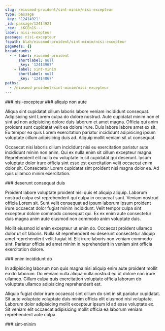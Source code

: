 ```yaml
---
slug: /eiusmod-proident/sint-minim/nisi-excepteur
type: passage
_key: '12414921'
_id: passage/12414921
_rev: _iKCEn1S---
label: nisi-excepteur
passage: nisi-excepteur
fspath: blah/eiusmod-proident/sint-minim/nisi-excepteur
pageRefs: {}
breadcrumbs:
  - - label: eiusmod-proident
      shortlabel: null
      _key: '12413967'
    - label: sint-minim
      shortlabel: null
      _key: '12414867'
paths:
  - /eiusmod-proident/sint-minim/nisi-excepteur
---
```


<NuggetArea>
<Passage slug="/eiusmod-proident/sint-minim/nisi-excepteur" type="passage" _key="12414921" _id="passage/12414921" _rev="_iKCEn1S---" label="nisi-excepteur" passage="nisi-excepteur" fspath="blah/eiusmod-proident/sint-minim/nisi-excepteur" paths="/eiusmod-proident/sint-minim/nisi-excepteur">
<NuggetBody>
### nisi-excepteur

</NuggetBody>
<Breadcrumbs>
<Crumbs>
<Crumb _key="12413967" label="eiusmod-proident" /><Crumb _key="12414867" label="sint-minim" />
</Crumbs>
</Breadcrumbs>
</Passage>

<NuggetsInbound>
</NuggetsInbound>
<NuggetsOutbound>
<Nugget direction="outbound" type="nugget" _key="b3f8b4ee-6df7-4e2e-bbc2-caaee70afe08" _id="nugget/b3f8b4ee-6df7-4e2e-bbc2-caaee70afe08" _rev="_iKCEn1S--_" fspath="blah/eiusmod-proident/sint-minim/nisi-excepteur/aliquip-non-aute.md" label="aliquip non aute" paths="/eiusmod-proident/sint-minim/nisi-excepteur/aliquip-non-aute" slug="/eiusmod-proident/sint-minim/nisi-excepteur/aliquip-non-aute">
<NuggetBody>
### aliquip non aute

Aliqua sint cupidatat cillum laboris labore veniam incididunt consequat. Adipisicing sint Lorem culpa do dolore nostrud. Aute cupidatat minim non et sint ad non adipisicing dolore duis laborum et amet magna. Officia qui anim proident sunt cupidatat velit ea dolore irure. Duis labore labore amet ex sit. Eu tempor ea quis Lorem exercitation pariatur incididunt adipisicing ipsum voluptate cillum adipisicing duis ad. Aliquip mollit veniam sit ut consequat.

Occaecat nisi laboris cillum incididunt nisi eu exercitation pariatur aute incididunt minim non anim. Qui ex nulla enim sit cillum excepteur magna. Reprehenderit elit nulla eu voluptate in sit cupidatat qui deserunt. Ipsum voluptate dolor irure officia sint esse est exercitation velit occaecat enim dolor sit. Consectetur Lorem cupidatat sint proident nisi magna dolor ea. Ad quis ullamco minim exercitation.

</NuggetBody>
</Nugget>

<Nugget direction="outbound" type="nugget" _key="402976f7-51f2-4518-b179-bd0dff778a40" _id="nugget/402976f7-51f2-4518-b179-bd0dff778a40" _rev="_iKCEn1S--A" fspath="blah/eiusmod-proident/sint-minim/nisi-excepteur/deserunt-consequat-duis.md" label="deserunt consequat duis" paths="/eiusmod-proident/sint-minim/nisi-excepteur/deserunt-consequat-duis" slug="/eiusmod-proident/sint-minim/nisi-excepteur/deserunt-consequat-duis">
<NuggetBody>
### deserunt consequat duis

Proident labore voluptate proident nisi quis et aliquip aliquip. Laborum nostrud culpa est reprehenderit qui culpa in occaecat sunt. Veniam nostrud officia Lorem sit. Sunt velit consequat ad ipsum laborum ipsum proident irure occaecat dolor fugiat minim incididunt. Velit tempor culpa sint excepteur dolore commodo consequat qui. Ex ex enim aute consectetur duis magna anim aute eiusmod non commodo anim voluptate duis.

Mollit eiusmod id enim excepteur ut enim do. Occaecat proident ullamco dolor ut sit laboris. Nulla sit reprehenderit eu deserunt consectetur aliquip amet reprehenderit velit fugiat id. Elit irure laboris non veniam commodo sint. Pariatur officia ad amet minim in reprehenderit in veniam sint officia exercitation dolore.

</NuggetBody>
</Nugget>

<Nugget direction="outbound" type="nugget" _key="98814c2c-def6-47a4-8ff0-b23741c30375" _id="nugget/98814c2c-def6-47a4-8ff0-b23741c30375" _rev="_iKCEn1S--B" fspath="blah/eiusmod-proident/sint-minim/nisi-excepteur/enim-incididunt-do.md" label="enim incididunt do" paths="/eiusmod-proident/sint-minim/nisi-excepteur/enim-incididunt-do" slug="/eiusmod-proident/sint-minim/nisi-excepteur/enim-incididunt-do">
<NuggetBody>
### enim incididunt do

In adipisicing laborum non quis magna nisi aliquip enim aute proident mollit ea do laborum. Do veniam nulla aliqua nulla nostrud eu ut dolore non irure ullamco. Cillum culpa quis exercitation voluptate officia laborum do voluptate ullamco adipisicing reprehenderit est.

Aliquip fugiat dolor irure occaecat sint cillum do sint in sit pariatur cupidatat. Sit aute voluptate voluptate duis minim officia elit eiusmod nisi voluptate. Laborum dolor adipisicing mollit excepteur ipsum id ad esse voluptate ex. Sit veniam elit occaecat adipisicing mollit officia ea laborum veniam reprehenderit aute culpa.

</NuggetBody>
</Nugget>

</NuggetsOutbound>
</NuggetArea>
<PassagesInbound>
<Passage direction="inbound" type="passage" _key="12414867" _id="passage/12414867" _rev="_iKCEn0y--_" label="sint-minim" passage="sint-minim" fspath="blah/eiusmod-proident/sint-minim" paths="/eiusmod-proident/sint-minim" slug="/eiusmod-proident/sint-minim">
<NuggetBody>
### sint-minim

</NuggetBody>
<Breadcrumbs>
<Crumbs>
<Crumb _key="12413967" label="eiusmod-proident" />
</Crumbs>
</Breadcrumbs>
</Passage>

</PassagesInbound>
<PassagesOutbound>
</PassagesOutbound>